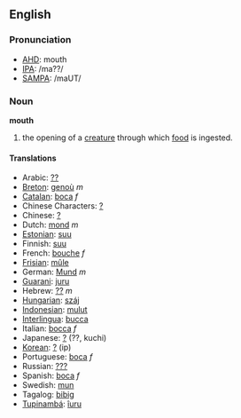 ==English==
===Pronunciation===
*[[w:AHD|AHD]]: mouth
*[[w:IPA|IPA]]: /ma??/
*[[w:SAMPA|SAMPA]]: /maUT/

=== Noun ===
'''mouth'''

#the opening of a [[creature]] through which [[food]] is ingested.

==== Translations ====

*Arabic: [[??]]
*[[Breton]]: [[genoù]] ''m''
*[[Catalan]]: [[boca]] ''f''
*Chinese Characters: [[?]]
*Chinese: [[?]]
*Dutch: [[mond]] ''m''
*[[Estonian]]: [[suu]]
*Finnish: [[suu]]
*French: [[bouche]] ''f''
*[[Frisian]]: [[mûle]]
*German: [[Mund]] ''m''
*[[Guarani]]: [[juru]]
*Hebrew: [[??]] ''m''
*[[Hungarian]]: [[száj]]
*[[Indonesian]]: [[mulut]]
*[[Interlingua]]: [[bucca]]
*Italian: [[bocca]] ''f''
*Japanese: [[?]] (??, kuchi)
*[[Korean]]: [[?]] (ip)
*Portuguese: [[boca]] ''f''
*Russian: [[???]]
*Spanish: [[boca]] ''f''
*Swedish: [[mun]]
*Tagalog: [[bibig]]
*[[Tupinambá]]: [[îuru]]